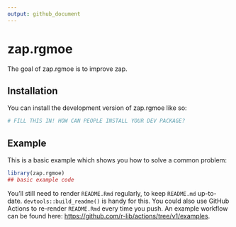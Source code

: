 ```yaml
---
output: github_document
---
```


<!-- README.md is generated from README.Rmd. Please edit that file -->

# zap.rgmoe

<!-- badges: start -->
<!-- badges: end -->

The goal of zap.rgmoe is to improve zap.

## Installation

You can install the development version of zap.rgmoe like so:

``` r
# FILL THIS IN! HOW CAN PEOPLE INSTALL YOUR DEV PACKAGE?
```

## Example

This is a basic example which shows you how to solve a common problem:

```r
library(zap.rgmoe)
## basic example code
```


You'll still need to render `README.Rmd` regularly, to keep `README.md` up-to-date. `devtools::build_readme()` is handy for this. You could also use GitHub Actions to re-render `README.Rmd` every time you push. An example workflow can be found here: <https://github.com/r-lib/actions/tree/v1/examples>.
